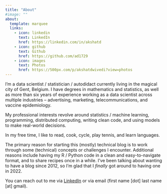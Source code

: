 ```yaml
---
title: "About"
#image: ""
about:
  template: marquee
  links:
    - icon: linkedin
      text: LinkedIn
      href: https://linkedin.com/in/akshatd
    - icon: github
      text: Github
      href: https://github.com/ad1729
    - icon: images
      text: Photos
      href: https://500px.com/p/akshatdwivedi?view=photos
---
```


I'm a data scientist / statistician / autodidact currently living in the magical city of Gent, Belgium. I have degrees in mathematics and statistics, as well as more than six years of experience working as a data scientist across multiple industries -- advertising, marketing, telecommunications, and vaccine epidemiology.

My professional interests revolve around statistics / machine learning, programming, distributed computing, writing clean code, and using models to make real-world decisions. 

In my free time, I like to read, cook, cycle, play tennis, and learn languages.

The primary reason for starting this (mostly) technical blog is to work through some (technical) concepts or challenges I encounter. Additional reasons include having my R / Python code in a clean and easy-to-navigate format, and to share recipes once in a while. I've been talking about wanting to have a blog since 2012, so I'm glad that I _finally_ got around to having one in 2022.

You can reach out to me via [LinkedIn](https://linkedin.com/in/akshatd) or via email (first name [dot] last name [at] gmail).


